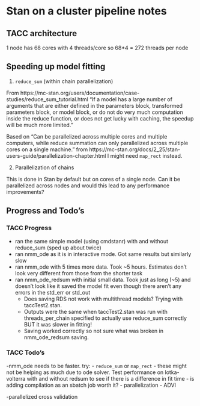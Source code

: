 # Stan on a cluster pipeline notes

## TACC architecture

1 node has
68 cores
with 4 threads/core
so 68*4 = 272 threads per node

## Speeding up model fitting

1. `reduce_sum` (within chain parallelization)

From https://mc-stan.org/users/documentation/case-studies/reduce_sum_tutorial.html
"If a model has a large number of arguments that are either defined in the parameters block, transformed parameters block, or model block, or do not do very much computation inside the reduce function, or does not get lucky with caching, the speedup will be much more limited."

Based on "Can be parallelized across multiple cores and multiple computers, while reduce summation can only parallelized across multiple cores on a single machine." from https://mc-stan.org/docs/2_25/stan-users-guide/parallelization-chapter.html
I might need `map_rect` instead.

2. Parallelization of chains

This is done in Stan by default but on cores of a single node. Can it be parallelized across nodes and would this lead to any performance improvements?

## Progress and Todo's

### TACC Progress

- ran the same simple model (using cmdstanr) with and without reduce_sum (sped up about twice)
- ran nmm_ode as it is in interactive mode. Got same results but similarly slow
- ran nmm_ode with 5 times more data. Took ~5 hours. Estimates don't look very different from those from the shorter task
- ran nmm_ode_redsum with initial small data. Took just as long (~5) and doesn't look like it saved the model fit even though there aren't any errors in the std_err or std_out
  - Does saving RDS not work with multithread models? Trying with taccTest2.stan.
  - Outputs were the same when taccTest2.stan was run with threads_per_chain specified to actually use reduce_sum correctly BUT it was slower in fitting!
  - Saving worked correctly so not sure what was broken in nmm_ode_redsum saving.

### TACC Todo's

-nmm_ode needs to be faster. try:
  - `reduce_sum` or `map_rect`
    - these might not be helping as much due to ode solver. Test performance on lotka-volterra with and without redsum to see if there is a difference in fit time
  - is adding compilation as an sbatch job worth it?
  - parallelization
  - ADVI

-parallelized cross validation
